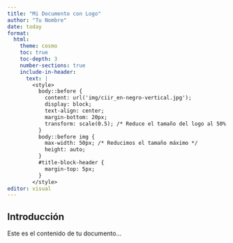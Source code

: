 ```yaml
---
title: "Mi Documento con Logo"
author: "Tu Nombre"
date: today
format:
  html:
    theme: cosmo
    toc: true
    toc-depth: 3
    number-sections: true
    include-in-header:
      text: |
        <style>
          body::before {
            content: url('img/ciir_en-negro-vertical.jpg');
            display: block;
            text-align: center;
            margin-bottom: 20px;
            transform: scale(0.5); /* Reduce el tamaño del logo al 50% */
          }
          body::before img {
            max-width: 50px; /* Reducimos el tamaño máximo */
            height: auto;
          }
          #title-block-header {
            margin-top: 5px;
          }
        </style>
editor: visual
---
```


## Introducción

Este es el contenido de tu documento...